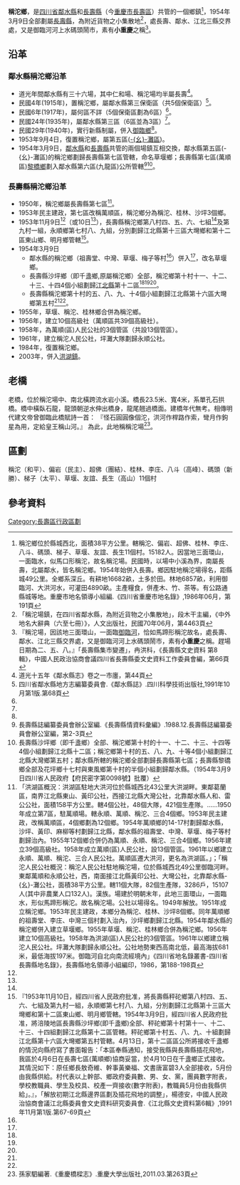'''稱沱鄉'''，是[[四川省|四川省]][[鄰水縣|鄰水縣]]和[[長壽縣|長壽縣]]（今[[重慶市|重慶市]][[長壽區|長壽區]]）共管的一個鄉鎮<ref>稱沱鄉位於縣城西北，面積38平方公里。轄稱沱、偏岩、超佛、桂林、李庄、八斗、碼頭、梯子、草堰、友誼、長生11個村。15182人。因當地三面環山，一面臨水，似馬口形稱沱，故名稱沱場。民國時，以場中小溪為界，南屬長壽，北屬鄰水，皆名稱沱鄉。1954年始併入長壽。鄉因駐地稱沱場得名，距縣城49公里。全鄉系深丘。有耕地16682畝，土多於田。林地6857畝，利用御臨河、大洪河水，可灌田4890畝。主產糧食，併產木、竹、茶等。有公路通縣城等地。重慶市地名領導小組編.《四川省重慶市地名錄》,1986年06月，第191頁</ref>，1954年3月9日全部劃屬[[長壽縣|長壽縣]]，為附近貨物之小集散地<ref>「稱沱場鎮，在四川省鄰水縣，為附近貨物之小集散地」，段木干主編，《中外地名大辭典（六至七冊）》，人文出版社，民國70年06月，第4463頁</ref>，處長壽、鄰水、江北三縣交界處，又是御臨河河上水碼頭鬧市，素有'''小重慶'''之稱<ref>『稱沱場，因該地三面環山，一面臨[[御臨河|御臨河]]，恰如馬蹄形稱沱故名，處長壽、鄰水、江北三縣交界處，又是御臨河河上水碼頭鬧市，素有'''小重慶'''之稱。趕場日期為二、五、八。』「長壽縣集市變遷」，冉洪科，《長壽縣文史資料 第8輯》，中國人民政治協商會議四川省長壽縣委文史資料工作委員會編，第66頁</ref>。
 
== 沿革 ==
=== 鄰水縣稱沱鄉沿革 ===
* 道光年間鄰水縣有三十六場，其中仁和場、稱沱場均半屬長壽<ref>道光十五年《鄰水縣志》卷之一市廛，第44頁</ref>。
* 民國4年(1915年)，置稱沱鄉，屬鄰水縣第三保衛區（共5個保衛區）<ref name="《鄰水縣誌》1991年">四川省鄰水縣地方志編纂委員會.《鄰水縣誌》.四川科學技術出版社,1991年10月第1版.第68頁</ref>。
* 民國6年(1917年)，屬何區不詳（5個保衛區劃為6區）<ref name="《鄰水縣誌》1991年" />。
* 民國24年(1935年)，屬鄰水縣第三區（6區並為3區）<ref name="《鄰水縣誌》1991年" />。
* 民國29年(1940年)，實行新縣制屬，併入[[御臨鄉|御臨鄉]]<ref name="《鄰水縣誌》1991年" />。
* 1953年9月4日，復置稱沱鄉，屬第五區([[幺灘區|-{幺}-灘區]])。
* 1954年3月9日，[[鄰水縣|鄰水縣]]和[[長壽縣|長壽縣]]共管的兩個場鎮互相交換，鄰水縣第五區(-{幺}-灘區)的稱沱鄉劃歸長壽縣第七區管轄，命名草堰鄉；長壽縣第七區(萬順區)[[黎橋鄉|黎橋鄉]]劃入鄰水縣第六區(九龍區)公所管轄<ref name="《長壽縣情資料彙編》">長壽縣誌編纂委員會辦公室編.《長壽縣情資料彙編》.1988.12.長壽縣誌編纂委員會辦公室編，第2-3頁</ref><ref name="府民密字第0098號">長壽縣沙坪鄉（即千盞鄉）全部、稱沱鄉第十村的十一、十二、十三、十四等4個小組劃歸江北縣十二區；稱沱鄉第十村的五、八、九、十等4個小組劃歸江北縣大灣鄉第五村；鄰水縣所轄的稱沱鄉全部劃歸長壽縣第七區；長壽縣黎礄鄉全部及花坪鄉十七村與東風鄉第十村的半個小組劃歸鄰水縣。（1954年3月9日四川省人民政府【府民密字第0098號】批覆）</ref>。

=== 長壽縣稱沱鄉沿革 ===
* 1950年，稱沱鄉屬長壽縣第七區<ref name="《長壽縣地名錄》">「洪湖區概況：洪湖區駐地大洪河位於縣城西北43公里大洪湖畔。東鄰葛蘭區，南界江北縣東山、黃印公社，西接江北縣大灣公社，北靠鄰水縣人和、雷公公社，面積158平方公里。轄4個公社，48個大隊，421個生產隊。……1950年成立第7區，駐萬順場。轄永順、萬順、稱沱、三合4個鄉。1953年民主建政，改稱萬順區，4個鄉劃為12個鄉。1954年萬順鄉的14-17村劃歸鄰水縣，沙坪、黃印、麻柳等村劃歸江北縣，鄰水縣的祖壽堂、中灣、草堰、梅子等村劃歸治內。1955年12個鄉合併仍為萬順、永順、稱沱、三合4個鄉。1956年建立39個高級社。1958年成立萬順(區)人民公社，設13個管區。1961年以鄉建立永順、萬順、稱沱、三合人民公社。萬順區遷大洪河，更名為洪湖區。」；「稱沱人民公社概況：稱沱人民公社駐地稱沱場，位於縣城西北49公里御臨河畔。東鄰萬順和永順公社，西，南面接江北縣黃印公社、大壪公社，北靠鄰水縣-{幺}-灘公社，面積38平方公里。轄11個大隊，82個生產隊，3286戶，15107人(其中非農業人口132人)。漢族。場建於明朝末年，此地三面環山，一面臨水，形似馬蹄形稱沱。故名稱沱場。公社以場得名。1949年解放。1951年成立稱沱鄉。1953年民主建政，本鄉分為稱沱、桂林、沙坪8個鄉。同年萬順鄉的祖壽堂、李庄、中灣三個村劃入治內，沙坪鄉劃歸江北縣。1954年鄰水縣的稱沱鄉併入建立草堰鄉。1955年草堰、稱沱、桂林鄉合併為稱沱鄉。1956年建立10個高級社。1958年為洪湖(區)人民公社的3個管區。1961年以鄉建立稱沱人民公社。坪灘大隊劃歸永順公社。公社地勢東西高南北低，最高海拔681米，最低海拔197米。御臨河自北向南流經境內」《四川省地名錄叢書-四川省長壽縣地名錄》，長壽縣地名領導小組編印，1986，第188-198頁</ref>。
* 1953年民主建政，第七區改稱萬順區，稱沱鄉分為稱沱、桂林、沙坪3個鄉。
* 1953年11月9日<ref name="《長壽縣情資料彙編》" />（或10日<ref name="《江北縣文史資料第6輯》" />），長壽縣稱沱鄉第八村四、五、六、七組<ref name="《長壽縣情資料彙編》" />及第九村一組，永順鄉第七村八、九組，分別劃歸江北縣第十三區大壪鄉和第十二區東山鄉、明月鄉管轄<ref name="《江北縣文史資料第6輯》">『1953年11月10日，經四川省人民政府批准，將長壽縣秤砣鄉第八村四、五、六、七組及第九村一組，永順鄉第七村八、九組，分別劃歸江北縣第十三區大壪鄉和第十二區東山鄉、明月鄉管轄。1954年3月9日，經四川省人民政府批准，將涪陵地區長壽縣沙坪鄉(即千盞鄉)全部、秤砣鄉第十村第十一、十二、十三、十四組劃歸江北縣第十二區管轄。秤砣鄉第十村五、八、九、十組劃歸江北縣第十六區大壪鄉第五村管轄。4月13日，第十二區區公所將接收千盞鄉的情況向縣府寫了書面報告：「本區奉縣通知，接受我縣與長壽縣插花飛地，我區於4月6日在長壽七區(萬順鄉)協商妥當，於4月10日在千盞鄉正式接收。其情況如下：原任鄉長敖奇維、幹事黃樂福、文書唐富碧3人全部接收，5月份由我縣供給。村代表以上幹部、鄉政府委員數、男、女、黨，團員數字附表，學校教職員、學生及校具、校產一齊接收(數字附表)，教職員5月份由我縣供給」。』，「解放初期江北縣邊界區劃及插花飛地的調整」，楊德安，中國人民政治協商會議江北縣委員會文史資料研究委員會.《江北縣文史資料第6輯》,1991年11月第1版.第67-69頁</ref>。
* 1954年3月9日
** 鄰水縣的稱沱鄉（祖壽堂、中灣、草堰、梅子等村<ref name="《長壽縣地名錄》" />）併入<ref name="府民密字第0098號" />，改名草堰鄉。
** 長壽縣沙坪鄉（即千盞鄉,原屬稱沱鄉）全部，稱沱鄉第十村十一、十二、十三、十四4個小組劃歸[[江北縣|江北縣]]第十二區<ref name="《長壽縣情資料彙編》" /><ref name="府民密字第0098號" /><ref name="《江北縣文史資料第6輯》" />。
** 長壽縣稱沱鄉第十村的五、八、九、十4個小組劃歸江北縣第十六區大壪鄉第五村<ref name="府民密字第0098號" /><ref name="《江北縣文史資料第6輯》" />。
* 1955年，草堰、稱沱、桂林鄉合併為稱沱鄉。
* 1956年，建立10個高級社（萬順區共39個高級社）。
* 1958年，為萬順(區)人民公社的3個管區（共設13個管區）。
* 1961年，建立稱沱人民公社，坪灘大隊劃歸永順公社。
* 1984年，復置稱沱鄉。
* 2003年，併入[[洪湖鎮|洪湖鎮]]。

== 老橋 ==
老橋，位於稱沱場中、南北橫跨流水岩小溪。橋長23.5米、寬4米，系單孔石拱橋。橋中橫臥石龍，龍頭朝逆水伸出橋身，龍尾翹過橋面。建橋年代無考。相傳明代建文帝曾御臨此橋賦詩一首： 『怪石圓圓像個沱，洪河作桿路作索，彎月作鉤星為用，定給皇王稱山河。』 為此，此地稱稱沱場<ref>孫家駟編著.《重慶橋樑志》.重慶大學出版社,2011.03.第263頁</ref>。

== 區劃 ==
稱沱（和平）、偏岩（民主）、超佛（團結）、桂林、李庄、八斗（高峰）、碼頭（新勝）、梯子（太平）、草堰、友誼、長生（高山）11個村

== 參考資料 ==
{{reflist}}
{{鄰水縣行政區劃（清代）}}
{{鄰水縣行政區劃（民國4年至民國24年7月1日）}}
{{鄰水縣行政區劃（民國24年7月1日至民國29年4月）}}
{{鄰水縣行政區劃（1953年9月4日至1955年3月5日）}}
{{鄰水縣行政區劃}}
[[Category:長壽區行政區劃|Category:長壽區行政區劃]]